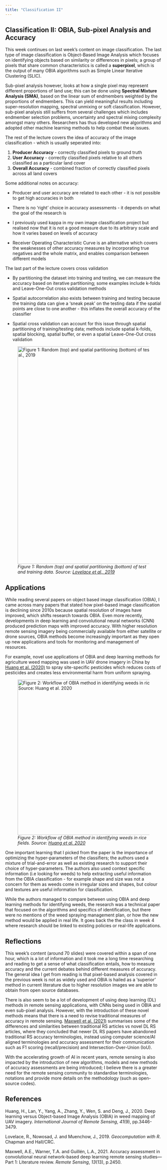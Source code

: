 ```yaml
---
title: "Classification II"
---
```


## Classification II: OBIA, Sub-pixel Analysis and Accuracy

This week continues on last week's content on image classification. The last type of image classification is Object-Based Image Analysis which focuses on identifying objects based on similarity or differences in pixels; a group of pixels that share common characteristics is called a **superpixel**, which is the output of many OBIA algorithms such as Simple Linear Iterative Clustering (SLIC).

Sub-pixel analysis however, looks at how a single pixel may represent different proportions of land use; this can be done using **Spectral Mixture Analysis (SMA)**, based on the linear sum of endmembers weighted by the proportions of endmembers. This can yield meaningful results including super-resolution mapping, spectral unmixing or soft classification. However, sub-pixel analysis still suffers from several challenges which includes endmember selection problems, uncertainty and spectral mixing complexity amongst many others. Researchers has thus developed new algorithms and adopted other machine learning methods to help combat these issues.

The rest of the lecture covers the idea of accuracy of the image classification - which is usually seperated into:

1.  **Producer Accuracy** - correctly classified pixels to ground truth
2.  **User Accuracy** - correctly classified pixels relative to all others classified as a particular land cover
3.  **Overall Accuracy** - combined fraction of correctly classified pixels across all land covers

Some additional notes on accuracy:

-   Producer and user accuracy are related to each other - it is not possible to get high accuracies in both

-   There is no 'right' choice in accuracy assessments - it depends on what the goal of the research is

-   I previously used kappa in my own image classification project but realised now that it is not a good measure due to its arbitrary scale and how it varies based on levels of accuracy

-   Receiver Operating Characteristic Curve is an alternative which covers the weaknesses of other accuracy measures by incorporating true negatives and the whole matrix, and enables comparison between different models

The last part of the lecture covers cross validation

-   By partitioning the dataset into training and testing, we can measure the accuracy based on iterative partitioning; some examples include k-folds and Leave-One-Out cross validation methods

-   Spatial autocorrelation also exists between training and testing because the training data can give a 'sneak peak' on the testing data if the spatial points are close to one another - this inflates the overall accuracy of the classifier

-   Spatial cross validation can account for this issue through spatial partitioning of training/testing data; methods include spatial k-folds, spatial blocking, spatial buffer, or even a spatial Leave-One-Out cross validation

![*Figure 1: Random (top) and spatial partitioning (bottom) of test and training data. Source: [Lovelace et al., 2019](https://bookdown.org/robinlovelace/geocompr/spatial-cv.html)*](images/cv.png){fig-align="center" width="700"}

## Applications

While reading several papers on object based image classification (OBIA), I came across many papers that stated how pixel-based image classification is declining since 2010s because spatial resolution of images have improved, which shifts research towards OBIA. Even more recently, developments in deep learning and convolutional neural networks (CNN) produced prediction maps with improved accuracy. With higher resolution remote sensing imagery being commercially available from either satellite or drone sources, OBIA methods become increasingly important as they open up new applications and tools for monitoring and management of resources.

For example, novel use applications of OBIA and deep learning methods for agriculture weed mapping was used in UAV drone imagery in China by [Huang et al. (2020)](https://www.tandfonline.com/doi/full/10.1080/01431161.2019.1706112?needAccess=true) to spray site-specific pesticides which reduces costs of pesticides and creates less environmental harm from uniform spraying.

![*Figure 2: Workflow of OBIA method in identifying weeds in rice fields. Source: [Huang et al. 2020](https://www.tandfonline.com/doi/abs/10.1080/01431161.2019.1706112)*](images/weed.png){fig-align="center" width="500"}

One important learning that I picked from the paper is the importance of optimizing the hyper-parameters of the classifiers; the authors used a mixture of trial-and-error as well as existing research to support their choice of hyper-parameters. The authors also used context specific information (i.e looking for weeds) to help extracting useful information from the OBIA classification - for example shape and size was not a concern for them as weeds come in irregular sizes and shapes, but colour and textures are useful information for classification.

While the authors managed to compare between using OBIA and deep learning methods for identifying weeds, the research was a technical paper that focused on the algorithms and specifics of identification, but there were no mentions of the weed spraying management plan, or how the new method would be applied in real life. It goes back the the class in week 4 where research should be linked to existing policies or real-life applications.

## Reflections

This week's content (around 70 slides) were covered within a span of one hour, which is a lot of information and it took me a long time researching and reading to get a sense of what classification entails, how to measure accuracy and the current debates behind different measures of accuracy. The general idea I get from reading is that pixel-based analysis covered in the previous week is not as widely used and OBIA is hailed as a 'superior' method in current literature due to higher resolution images we are able to obtain from open source databases.

There is also seem to be a lot of development of using deep learning (DL) methods in remote sensing applications, with CNNs being used in OBIA and even sub-pixel analysis. However, with the introduction of these novel methods means that there is a need to revise traditional measures of accuracy in remote sensing. [Maxwell et al. (2021)](https://www.mdpi.com/2072-4292/13/13/2450) summarises some of the differences and similarities between traditional RS articles vs novel DL RS articles, where they concluded that newer DL RS papers have abandoned traditional RS accuracy terminologies, instead using computer science/AI aligned terminologies and accuracy assessment for their communication such as F1 scoring (recall/precision) and Intersection-Over-Union (IoU).

With the accelerating growth of AI in recent years, remote sensing is also impacted by the introduction of new algorithms, models and new methods of accuracy assessments are being introduced; I believe there is a greater need for the remote sensing community to standardise terminologies, notations and provide more details on the methodology (such as open-source codes).

## References

Huang, H., Lan, Y., Yang, A., Zhang, Y., Wen, S. and Deng, J., 2020. Deep learning versus Object-based Image Analysis (OBIA) in weed mapping of UAV imagery. *International Journal of Remote Sensing*, *41*(9), pp.3446-3479.

Lovelace, R., Nowosad, J. and Muenchow, J., 2019. *Geocomputation with R*. Chapman and Hall/CRC.

Maxwell, A.E., Warner, T.A. and Guillén, L.A., 2021. Accuracy assessment in convolutional neural network-based deep learning remote sensing studies—Part 1: Literature review. *Remote Sensing*, *13*(13), p.2450.
